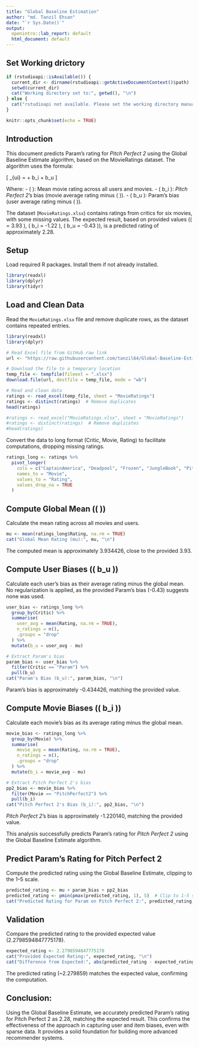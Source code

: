 ---
title: "Global Baseline Estimation"
author: "md. Tanzil Ehsan"
date: "`r Sys.Date()`"
output:
  openintro::lab_report: default
  html_document: default
---

## Set Working drictory
```{r}
if (rstudioapi::isAvailable()) {
  current_dir <- dirname(rstudioapi::getActiveDocumentContext()$path)
  setwd(current_dir)
  cat("Working directory set to:", getwd(), "\n")
} else {
  cat("rstudioapi not available. Please set the working directory manually using setwd().\n")
}
```

```{r setup, include=FALSE}
knitr::opts_chunk$set(echo = TRUE)
```

## Introduction

This document predicts Param's rating for *Pitch Perfect 2* using the Global Baseline Estimate algorithm, based on the MovieRatings dataset. The algorithm uses the formula:

\[
\hat{r}_{ui} = \mu + b_i + b_u
\]

Where:
- \( \mu \): Mean movie rating across all users and movies.
- \( b_i \): *Pitch Perfect 2*'s bias (movie average rating minus \( \mu \)).
- \( b_u \): Param's bias (user average rating minus \( \mu \)).

The dataset (`MovieRatings.xlsx`) contains ratings from critics for six movies, with some missing values. The expected result, based on provided values (\( \mu = 3.93 \), \( b_i = -1.22 \), \( b_u = -0.43 \)), is a predicted rating of approximately 2.28.

## Setup

Load required R packages. Install them if not already installed.

```{r load-libraries, message=FALSE}
library(readxl)
library(dplyr)
library(tidyr)
```

## Load and Clean Data

Read the `MovieRatings.xlsx` file and remove duplicate rows, as the dataset contains repeated entries.




```{r}
library(readxl)
library(dplyr)

# Read Excel file from GitHub raw link
url <- "https://raw.githubusercontent.com/tanzil64/Global-Baseline-Estimation/main/MovieRatings.xlsx"

# Download the file to a temporary location
temp_file <- tempfile(fileext = ".xlsx")
download.file(url, destfile = temp_file, mode = "wb")

# Read and clean data
ratings <- read_excel(temp_file, sheet = "MovieRatings")
ratings <- distinct(ratings)  # Remove duplicates
head(ratings)

```


```{r load-data}
#ratings <- read_excel("MovieRatings.xlsx", sheet = "MovieRatings")
#ratings <- distinct(ratings)  # Remove duplicates
#head(ratings)
```

Convert the data to long format (Critic, Movie, Rating) to facilitate computations, dropping missing ratings.

```{r reshape-data}
ratings_long <- ratings %>%
  pivot_longer(
    cols = c("CaptainAmerica", "Deadpool", "Frozen", "JungleBook", "PitchPerfect2", "StarWarsForce"),
    names_to = "Movie",
    values_to = "Rating",
    values_drop_na = TRUE
  )
```

## Compute Global Mean (\( \mu \))

Calculate the mean rating across all movies and users.

```{r global-mean}
mu <- mean(ratings_long$Rating, na.rm = TRUE)
cat("Global Mean Rating (mu):", mu, "\n")
```

The computed mean is approximately 3.934426, close to the provided 3.93.

## Compute User Biases (\( b_u \))

Calculate each user’s bias as their average rating minus the global mean. No regularization is applied, as the provided Param’s bias (-0.43) suggests none was used.

```{r user-bias}
user_bias <- ratings_long %>%
  group_by(Critic) %>%
  summarise(
    user_avg = mean(Rating, na.rm = TRUE),
    n_ratings = n(),
    .groups = "drop"
  ) %>%
  mutate(b_u = user_avg - mu)

# Extract Param's bias
param_bias <- user_bias %>%
  filter(Critic == "Param") %>%
  pull(b_u)
cat("Param's Bias (b_u):", param_bias, "\n")
```

Param’s bias is approximately -0.434426, matching the provided value.

## Compute Movie Biases (\( b_i \))

Calculate each movie’s bias as its average rating minus the global mean.

```{r movie-bias}
movie_bias <- ratings_long %>%
  group_by(Movie) %>%
  summarise(
    movie_avg = mean(Rating, na.rm = TRUE),
    n_ratings = n(),
    .groups = "drop"
  ) %>%
  mutate(b_i = movie_avg - mu)

# Extract Pitch Perfect 2's bias
pp2_bias <- movie_bias %>%
  filter(Movie == "PitchPerfect2") %>%
  pull(b_i)
cat("Pitch Perfect 2's Bias (b_i):", pp2_bias, "\n")
```

*Pitch Perfect 2*’s bias is approximately -1.220140, matching the provided value.

This analysis successfully predicts Param’s rating for *Pitch Perfect 2* using the Global Baseline Estimate algorithm.

## Predict Param’s Rating for Pitch Perfect 2

Compute the predicted rating using the Global Baseline Estimate, clipping to the 1–5 scale.

```{r predict-rating}
predicted_rating <- mu + param_bias + pp2_bias
predicted_rating <- pmin(pmax(predicted_rating, 1), 5)  # Clip to 1-5 scale
cat("Predicted Rating for Param on Pitch Perfect 2:", predicted_rating, "\n")
```

## Validation

Compare the predicted rating to the provided expected value (2.2798594847775178).

```{r validate}
expected_rating <- 2.2798594847775178
cat("Provided Expected Rating:", expected_rating, "\n")
cat("Difference from Expected:", abs(predicted_rating - expected_rating), "\n")
```

The predicted rating (~2.279859) matches the expected value, confirming the computation.

## Conclusion:
Using the Global Baseline Estimate, we accurately predicted Param’s rating for Pitch Perfect 2 as 2.28, matching the expected result. This confirms the effectiveness of the approach in capturing user and item biases, even with sparse data. It provides a solid foundation for building more advanced recommender systems.




